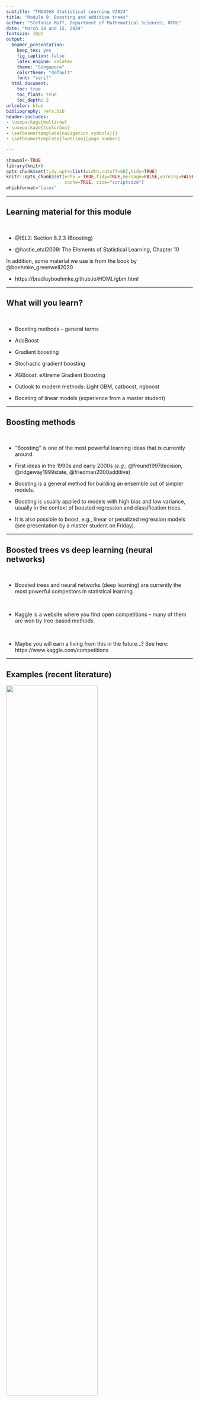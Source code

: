 ```yaml
---
subtitle: "TMA4268 Statistical Learning V2024"
title: "Module 9: Boosting and additive trees"
author: "Stefanie Muff, Department of Mathematical Sciences, NTNU"
date: "March 14 and 15, 2024"
fontsize: 10pt
output:
  beamer_presentation:
    keep_tex: yes
    fig_caption: false
    latex_engine: xelatex
    theme: "Singapore"
    colortheme: "default"
    font: "serif"
  html_document:
    toc: true
    toc_float: true
    toc_depth: 2
urlcolor: blue
bibliography: refs.bib
header-includes: 
- \usepackage{multirow}
- \usepackage{tcolorbox}
- \setbeamertemplate{navigation symbols}{}
- \setbeamertemplate{footline}[page number]

---
```


```r
showsol<-TRUE
library(knitr)
opts_chunk$set(tidy.opts=list(width.cutoff=68),tidy=TRUE)
knitr::opts_chunk$set(echo = TRUE,tidy=TRUE,message=FALSE,warning=FALSE,strip.white=TRUE,prompt=FALSE,
                      cache=TRUE, size="scriptsize")
whichformat="latex"
```


---

## Learning material for this module

$~$

* @ISL2: Section 8.2.3 (Boosting)

\vspace{2mm}

* @hastie_etal2009: The Elements of Statistical Learning, Chapter 10

\vspace{8mm}

<!-- Check out:  -->

<!-- * https://arogozhnikov.github.io/2016/04/28/demonstrations-for-ml-courses.html -->

In addition, some material we use is from the book by @boehmke_greenwell2020

\vspace{2mm}

* https://bradleyboehmke.github.io/HOML/gbm.html
 
 

<!-- https://arogozhnikov.github.io/2016/06/24/gradient_boosting_explained.html  -->

 
---

## What will you learn?

$~$

* Boosting methods -- general terms



\vspace{2mm}

* AdaBoost

\vspace{2mm}

* Gradient boosting

\vspace{2mm}

* Stochastic gradient boosting

\vspace{2mm}

* XGBoost: eXtreme Gradient Boosting

\vspace{2mm}

* Outlook to modern methods: Light GBM, catboost, ngboost

\vspace{2mm}

* Boosting of linear models (experience from a master student)

---

## Boosting methods

$~$

* "Boosting" is one of the most powerful learning ideas that is currently around.

\vspace{2mm}

* First ideas in the 1990s and early 2000s (_e.g._, @freund1997decision, @ridgeway1999state, @friedman2000additive)

\vspace{2mm}

* Boosting is a general method for building an ensemble out of simpler models.

\vspace{2mm}

* Boosting is usually applied to models with high bias and low variance, usually in the context of boosted regression and classification trees.

\vspace{2mm}

* It is also possible to boost, e.g., linear or penalized regression models (see presentation by a master student on Friday).


---


## Boosted trees vs deep learning (neural networks) 

$~$

* Boosted trees and neural networks (deep learning) are currently the most powerful competitors in statistical learning.

$~$

* Kaggle is a website where you find open competitions -- many of them are won by tree-based methods. 

$~$

* Maybe you will earn a living from this in the future...? See here:  
https://www.kaggle.com/competitions


---

## Examples (recent literature)

\centering

![](graphics/trees_vs_nns.png){width=70%}

$~$

\flushleft

From the abstract:

![](graphics/outperform.png){width=80%}

---


![](graphics/why_outperform.png)

See here to access the paper:

https://hal.science/hal-03723551v2


---
 
## Recap: Trees and random forests
 
$~$

* See Module 8: Regression and classification trees.

\vspace{2mm}

* Trees are simple, but not very good in predicting.

\vspace{2mm}

* Improvements via bagging and random forests. 

\vspace{2mm}

* Bagging: Build trees on bagged datasets and average over predictions.

\vspace{2mm}

* Random forests: Same as bagging, but only use a subset of all variables for each new split. Regression: $p/3$, classification $\sqrt{p}$ of all variables. 

\vspace{2mm}


* Loss of interpretability is compensated by variable importance measures. 


---

## Motivation for Boosting in the context of trees

$~$


* Question: Could we address the shortcomings of single decision trees models in some other way than by using random forests?

$~$

* For example, rather than performing variance reduction on complex trees, can we decrease the bias by only using simple trees?

$~$

* A solution to this problem, making a good model from simple trees, is another class of ensemble methods called _boosting_.

$~$

_\textcolor{red}{Boosting}_ is the process of iteratively adding basis functions in a greedy fashion so that each additional basis function further reduces the selected loss function.

---

## Simple example 1: Boosting for a classification problem: AdaBoost
\tiny 
Chapter 10.1 in @hastie_etal2009, including Fig 10.1 and Algorithm 10.1

\normalsize

$~$

* Assume we have a binary classification problem for $Y\in \{-1,1\}$, a vector of predictor variables $X$, and a classifier $G(X)$. 

\vspace{2mm}

* The error rate for a given training sample is then 
$$\text{err} =\frac{1}{N} \sum_{i=1}^N I(y_i \neq G(x_i)) \ .$$

\vspace{2mm}

* Here, $G(X)$ is assumed to be a _\textcolor{red}{weak classifier}_, that is, its error rate is only _slightly_ better than a random guess.

\vspace{2mm}


* $G(X)$ can for example be a tree which is only a "stump". But it can also be any other classifier.

---



\vspace{2mm}

* How would such a weak classifier ever give good predictions?

\vspace{2mm}

* Idea: 
    * Sequentially apply the weak classifier on _modified versions_ of the data, producing a _sequence_ $G_m(x)$ of weak classifiers for $m=1,2,\ldots,M$. 
    * At the end, use a weighted sum $G(x)=\text{sign}\left( \sum_{m=1}^M \alpha_m G_m(x)\right)$ to make the final prediction.

\vspace{2mm}

* How do we then find the sequence $G_m(x)$ and the corresponding weights $\alpha_m$?

---



\centering
![](fig10_1_elements.png){width=80%}

\small
(Taken from @hastie_etal2009 )

---

**Algorithm 10.1 (@hastie_etal2009): AdaBosot.M1**

$~$

1. Initialize the observation weights $w_i= 1/N$, $i=1,2,\ldots, N$.

\vspace{2mm}

2. For $m=1,2,...,M$:  
    a) Fit a classifier $G_m(x)$ to the training data using weights $w_i$.
    b) Compute
    $$\text{err}_m = \frac{\sum_{i=1}^N w_i I(y_i\neq G_m(x_i))}{\sum_{i=1}^N w_i} \ .$$
    c) Compute $\alpha_m = \log((1-\text{err}_m)/\text{err}_m)$.
    d) Set $w_i \leftarrow w_i \cdot \exp(\alpha_m \cdot I(y_i\neq G_m(x_i)),$ $i=1,2,\ldots, N$.

\vspace{2mm}

3. Output $G(x) = \text{sign}\left[\sum_{m=1}^M \alpha_m G_m(x)\right]$.  


---

Explanations:  

$~$
 
 * Weights $\alpha_m$: assigns larger overall weight to good classifiers\footnote{Note: When $\text{err}_m<0.5$, then $\alpha_m>0$. Otherwise, the classifier needs to be inverted and $\alpha_m<0$ makes sense.}.
 
 * Weights $w_i$ modify the original data. This ensures that observations $i$ with wrong classification in $G_{m-1}(x)$ obtain larger weights, namely 
 \begin{align*} 
 w_i &\leftarrow w_i \cdot \exp(\alpha_m) \ , &\text{ if } y_i \neq G(x_i) \ , \\
 w_i &\leftarrow w_i \ , &\text{ if } y_i = G(x_i) \ .
 \end{align*}
 
 * The sum $\sum_{m=1}^M \alpha_m G_m(x)$ is a continuous number, so we take its sign to get a classification into -1 or 1. 
 
---

## Example

$~$

Inspired by (10.2) in the Elements book:

\vspace{2mm}

* Generate features $X_1, \ldots, X_{10}$ multivariate Gaussian.
* Classify $y=1$ if $\sum_{j=1}^{10}X_j^2 > 9.34$, $y=-1$ otherwise.
* 1000 training and 4000 test observations.

$~$

Yields roughly half/half of each category:

$~$

\scriptsize
\centering
```r
library(mvtnorm)
set.seed(123)
X <- rmvnorm(5000,rep(0,10))
y <- ifelse(rowSums(X^2)>9.34,1,-1)
hist(y,title="")
```

---

Fit AdaBoost on the training data using the function `ada()` from the `ada` R package. The function uses classification trees as weak learners. We use default choice for tree depth (tree depth is decided on a case-by-case basis):

\vspace{2mm}

\scriptsize
\centering

```r
library(ada)
dd <- data.frame(X,y)
dd.train <- dd[1:1000,]
dd.test <- dd[1001:5000,]

set.seed(4268)
r.ada <- ada(y~.,dd.train,iter=400,type="discrete", loss="ada", control=rpart.control())
plot(r.ada)
```

 


---

### Error rates: AdaBoost vs random forest

$~$

AdaBoost test error: 

\vspace{2mm}

\scriptsize
```r
ada.pred <- predict(r.ada,dd.test)
sum(dd.test$y!=ada.pred)/4000
```

$~$

$~$

\normalsize
Random forest test error:

\vspace{2mm}

\scriptsize
```r
library(randomForest)
set.seed(123)
rf.boston=randomForest(as.factor(y)~.,dd.train,mtry=3,
                       ntree=1000)
rf.pred <- predict(rf.boston,newdata=dd.test)
sum(dd.test$y!=rf.pred)/4000
```

---

# Simple example 2: Boosting regression trees 

<!-- _Boosting_ is an alternative approach for improving the predictions resulting from a decision tree.  -->
<!-- We will only consider the description of boosting regression trees (and not classification trees) in this course. -->

$~$

In tree boosting, trees are grown _sequentially_ so that each tree is grown using information from the previous tree. 

\vspace{2mm}

1. Build a decision tree with $d$ splits (and $d+1$ terminal notes).
2. Improve the model in areas where the model didn't perform well. This is done by fitting a decision tree to the _residuals of the model_. This procedure is called _learning slowly_. 
3. The first decision tree is then updated based on the residual tree, but with a weight. 

The procedure is repeated until some stopping criterion is reached. Each of the trees can be very small, with just a few terminal nodes (or just one split).

---

**Algorithm 8.2: Boosting for regression trees**

\vspace{2mm}


1. Set $\hat{f}(x) = 0$ and $r_i = y_i$ for all $i$ in the training set.
2. For $b=1,2,...,B$, repeat:  
    a) Fit a tree $\hat{f}^b$ with $d$ splits ($d+1$ terminal nodes) to the training data.  
    b) Update $\hat{f}$ by adding in a shrunken version of the new tree: $$\hat{f}(x) \leftarrow \hat{f}(x)+\nu \hat{f}^b(x).$$  
    c) Update the residuals, $$r_i \leftarrow r_i - \nu \hat{f}^b(x_i).$$  
3. The boosted model is $\hat{f}(x) = \sum_{b=1}^B \nu \hat{f}^b(x).$

\vspace{4mm}

Boosting has three tuning parameters which need to be set ($B$, $\nu$, $d$), and can be found using cross-validation.

---

**Tuning parameters**

\vspace{2mm}

* **Number of trees $B$**. Could be chosen using cross-validation. A too small value of $B$ would imply that much information is unused (remember that boosting is a slow learner), whereas a too large value of $B$ may lead to overfitting. 

\vspace{1mm}

* **Shrinkage parameter $\nu$**. Controls the rate at which boosting learns. $\nu$ scales the new information from the $b$-th tree, when added to the existing tree $\hat{f}$. A small value for $\nu$ ensures that the algorithm learns slowly, but will require a larger $B$. Typical values of $\nu$ is 0.1 or 0.01.

\vspace{1mm}

* **Interaction depth $d$**: The number of splits in each tree. This parameter controls the complexity of the boosted tree ensemble (level of interaction between variables). By choosing $d=1$ a tree stump will be fitted at each step and this gives an additive model.


---

A very simple illustration of this idea can be found here:

https://arogozhnikov.github.io/2016/06/24/gradient_boosting_explained.html 


---

## Revisit the Boston data from module 8

$~$

We are now finally boosting the Boston trees! We use the `gbm()` function from the respective R package. We boost with 5000 trees and allow the interaction depth (number of splits per tree) to be of degree 4:

\vspace{2mm}

\scriptsize

```r
library(MASS)
set.seed(1)
train = sample(1:nrow(Boston), nrow(Boston)/2)
boston.test=Boston[-train,"medv"]
```

```r
library(gbm)
set.seed(1)
boost.boston=gbm(medv~.,data=Boston[train,],
                 distribution="gaussian",
                 n.trees=5000,interaction.depth=4)
summary(boost.boston,plotit=FALSE)
```

---
 
**Prediction on the test set**

* Calculate the MSE on the test set, first for the model with $\nu=0.001$ (default), then with $\nu=0.2$.

* Ideally, we should do a cross-validation to find the best $\nu$ over a grid (comes later), but here it seems not to make a big difference.

$~$

\scriptsize

```r
yhat.boost=predict(boost.boston,newdata=Boston[-train,],n.trees=5000)
mean((yhat.boost-boston.test)^2)
```

\vspace{2mm}

```r
boost.boston=gbm(medv~.,data=Boston[train,],distribution="gaussian",
                 n.trees=5000,interaction.depth=4,shrinkage=0.2,verbose=F)
yhat.boost=predict(boost.boston,newdata=Boston[-train,],n.trees=5000)
mean((yhat.boost-boston.test)^2)
```



<!-- --- -->

<!-- \scriptsize -->

<!-- ```{r boston8, echo=TRUE, fig.width=5, fig.height=4,fig.align = "center",out.width='60%'} -->
<!-- plot(yhat.boost,boston.test,pch=20) -->
<!-- abline(0,1) -->
<!-- ``` -->



---

# Boosting more generally


$~$

* AdaBoost.M1 and the above regression tree example are both relatively simple special cases of (tree) boosting. 

\vspace{2mm}

* We therefore step a bit back and look at boosting methods in more generality.

\vspace{2mm}

* In general terms, we are looking for expansions that take the form
$$f(x) = \sum_{m=1}^M \beta_m b(x;\gamma) \ , $$
where $b(x;\gamma)$ are (simple) _basis functions_ in $x$ characterized by a set of parameters $\gamma$, and $\beta_m$ are the corresponding expansion coefficients. 

\vspace{2mm}

* In the following, we focus on the case where the $b(x;\gamma)$ correspond to trees.


---

## Boosting trees -- what do we want to minimize?

$~$ 

Start by looking again at _a single tree_. We need to find regions $R_j$ and values $f(x)=\gamma_j$ if $x\in R_j$, for $j=1,2,\ldots,J$. The tree can then be expressed as 

\begin{equation*} 
T(x;\Theta) = \sum_{j=1}^J \gamma_j I(x\in R_j) \ .
\end{equation*}


For a given division into regions, we want to minimize

\begin{equation}\label{eq:treeopt}
\hat\Theta = \arg \min_\Theta \sum_{j=1}^J \sum_{x_i \in R_j} L(y_i,\gamma_i) \ , 
%\hat\Theta = \arg \min_\Theta \sum_{i=1}^N L(y_i,T(x_i;\Theta) ) \ , 
\end{equation}
for a set of observations $(x_i,y_i)$ $(i=1,\ldots,N)$ and for loss function $L()$, for example squared-error, Gini, deviance loss etc. 

---

\label{sl:regions}

The optimization problem can thus be split into two parts:

$~$

1) **Find $\gamma_j$ given $R_j$**: Given $R_j$, estimating $\gamma_j$ is easy. Often it is $\gamma_j=\overline{y_j}$ or a majority vote for classification.

\vspace{2mm}

2) **Finding the regions $R_j$**: This is the hard part. Usually approximative via a greedy algorithm. Often, use smoother approximations of the optimization criterion 
\begin{equation}\label{eq:approx}
\tilde\Theta = \arg \min_\Theta \sum_{j=1}^J \sum_{x_i \in R_j} \tilde{L}(y_i,T(x_i,\Theta)) \ , 
\end{equation}
and then use $\hat{R}_j=\tilde{R}_j$ to find $\gamma_j$ using criterion \eqref{eq:treeopt}.

<!-- \begin{equation*}  -->
<!-- \hat\Theta = \arg \min_\Theta \sum_{j=1}^J \sum_{x_i \in R_j} L(y_i,\gamma_i) \ . -->
<!-- \end{equation*} -->


---

## From single trees to boosting

\label{sl:toBoosting}

$~$

* Previous slide summarizes how to find _one tree_.

\vspace{2mm}

* The result of boosting is a _sum of $M$ trees_
$$f_M(x) = \sum_{m=1}^M T(x;\Theta_m) \ .$$
\vspace{2mm}

* Tree boosting is about _how to find each tree_. 

\vspace{2mm}

* At each step, one must solve 
\begin{equation}\label{eq:boosted}
\hat\Theta_m = \arg \min_{\Theta_m} \sum_{i=1}^N L\left(y_i, f_{m-1}(x_i) + T(x_i;\Theta_m)\right) 
\end{equation} 
to find the next set $\Theta_m$, given $f_{m-1}(x)$.

---

$~$

* For a _\textcolor{red}{regression tree}_ with **squared-error loss**, solving \eqref{eq:boosted} is the same as for a single tree. Just sequentially fit regression trees to the residuals $r_i = y_i - f(x_i)$ from the previous tree. 

$~$

* For _\textcolor{red}{binary classification}_ with $Y\in \{-1,1\}$ and **exponential loss** 
$$L(y,f(x))=\exp(-yf(x)) \ ,$$ 
we get AdaBoost (Algorithm 10.1)\footnote{The equivalence of AdaBoost to forward stagewise additive modeling using exponential loss was only discovered five years after its invention!}.

$~$

---

$~$

* Both strategies on the previous slide are straightforward, but _not very robust_. 

\vspace{2mm}

* We therefore look for general algorithms that can use any loss function $L(f)$ when $f$ is **contrained to be a sum of trees**. 

\vspace{2mm}

* It is then sometimes better to approximate the loss function as $\tilde{L}(f)$ in the tree-building step (step \eqref{eq:approx} on slide \ref{sl:regions}) and use $L(f)$ only to determine the $\gamma_{jm}$ values in each tree $m$. 

$~$

**Main idea:** Iteratively build trees for the _gradient_ of the previous tree. Motivated by steepest descent.



---

## Steepest descent -- a numerical optimization technique

$~$

_The following considerations are not restricted to trees!_

$~$

* _\textcolor{red}{Steepest descent}_ is a _general_ numerical optimization technique.

\vspace{2mm}

* When trying to find the best function $f(x)$ that minimizes a loss function 
$$L(f) = \sum_{i=1}^N L(y_i,f(x_i)) \ ,$$
the direction of steepest ascent is given by an $N$-dimensional _\textcolor{red}{gradient vector}_ $\mathbf{g}^\top = (g_{1},g_{2},\ldots, g_{N})$ with entries
$$g_{i} = \left[ \frac{\partial L(y_i,f(x_i))}{\partial f(x_i)} \right] \ .$$

\vspace{2mm}

* The direction of _steepest descent_ is thus given by $-\mathbf{g}$.


---

* If we repeat this iteratively, we can denote the gradient at step $m$ as $\mathbf{g}_m^\top = (g_{1m},g_{2m},\ldots, g_{Nm})$.

\vspace{2mm}

* To update from $\mathbf{f}_{m-1}$ to $\mathbf{f}_m$\footnote{$\mathbf{f}_m = (f_m(x_1),f_m(x_2),\ldots, f_m(x_N))^\top$ }, we search for the largest decrease in the loss function as

$$\rho_m = \arg \min_\rho L(\mathbf{f}_{m-1} - \rho \mathbf{g}_m) \ , $$

$~$

* Then update $\mathbf{f}_m = \mathbf{f}_{m-1} - \rho_m \mathbf{g}_m$. 

$~$

 


---

## Gradient Boosting: Steepest descent for trees

$~$

Recall that we want to fit trees $$f_m(x)=T(x;\Theta_m)=\sum_{j=1}^J \gamma_j I(x\in R_j) \ , $$ not aribtrary predictor functions $\mathbf{f}_m$. 


$~$

\begin{tcolorbox}
\textbf{The central idea}: find a tree $T(x;\Theta_m)$ that is as close as possible to the negative gradient 

\begin{equation}
\tilde{\Theta}_m= \arg \min_\Theta \sum_{i=1}^N (-g_{im} -T(x_i;\Theta))^2 \ .
\end{equation}
\end{tcolorbox}

\vspace{8mm}
 

That is: Fit a tree $T$ to the negative gradient using least squares!

---

\vspace{2mm}

* This leads to regions $\tilde{R}_{jm}$ that are close (enough) to the optimal regions $R_{jm}$ from equation \eqref{eq:boosted} on slide \eqref{sl:toBoosting}.  
\vspace{2mm}
$\rightarrow$ This corresponds to the step to find the regions $\hat{R}_{jm}=\tilde{R}_{jm}$ (step 2 on slide \ref{sl:regions}).


$~$


* Finally, find $\gamma_{jm}$ given the regions $\hat{R}_{jm}$.  
\vspace{2mm}
$\rightarrow$ This is the "easy" step 1 on slide \ref{sl:regions} and is done by
\begin{equation*}
\hat\gamma_{jm} = \arg \min_{\gamma} \sum_{x_i \in \hat{R}_{jm}} L(y_i, f_{m-1}(x_i) + \gamma) \ .
\end{equation*}

---


 
## Gradient tree boosting algorithm

$~$


**Algorithm 10.3** in @hastie_etal2009:

$~$

1. Initialize $f_0(x) = \arg \min_\gamma \sum_{i=1}^N L(y_i,\gamma)$.

 \vspace{1mm}

2. For $m=1$ to $M$:
  
    (a) For $i=1,2,\ldots, N$ compute
  $$r_{im} = - \left[ \frac{\partial L(y_i,f(x_i))}{\partial f(x_i)} \right] \ .$$
   (b) Fit a regression tree to the targets $r_{im}$, giving terminal regions $R_{jm}, j=1,2,\ldots , J_m$. 
   
   \vspace{1mm}
   
   (c) For $j=1,2,\ldots, J_m$ compute
    $$\gamma_{jm} = \arg \min_\gamma \sum_{x_i \in R_{jm}} L(y_i, f_{m-1}(x_i) + \gamma) \ .$$
     \vspace{1mm}
    
    (d) Update $f_m(x)=f_{m-1}(x) + \sum_{j=1}^{J_m} \gamma_{jm}I(x\in R_{jm})$.
  
 \vspace{1mm}
    
3. Output $\hat{f}(x)=f_M(x)$.
 
---

## Gradient tree boosting for regression 

$~$

$r_{im} = - \left[ \frac{\partial L(y_i,f(x_i))}{\partial f(x_i)} \right]$ are the components of the negative gradient. We call them _\textcolor{red}{generalized}_ or _\textcolor{red}{pseudo-residuals}_. Why?

\vspace{8mm}

* Look at the (scaled) **quadratic loss function** $$L(y_i,f(x_i)) = \frac{1}{2} (y_i-f(x_i))^2.$$

\vspace{2mm}

* Then 
$$-\partial L(y_i,f(x_i))/\partial f(x_i) = y_i - f(x_i) \ , $$ 
which is the residual.

\vspace{2mm}

* Gradient boosting is thus equivalent to reducing the quadratic loss function as fast as possible ("steepest descent"). 

\vspace{2mm}

* However: Gradient boosting works for _any loss function_. 

---

## Gradient tree boosting for regression -- loss functions

$~$

* **Quadratic loss**: Previous slide. Not very robust -- a lot of weight on extreme observations.

\vspace{8mm}

Popular alternatives:

\vspace{2mm}

* **Absolute loss**: 
$$L(y,f(x)) = |y-f(x)| $$

\vspace{2mm}

* **Huber loss**: 
 $$L(y,f(x)) = \begin{cases}
   (y-f(x))^2 &  \text{ for }  |y-f(x)|\leq \delta \ ,\\
  2\delta |y-f(x)| -\delta^2 &  \text{ otherwise.} 
\end{cases}
$$

---

![](graphics/robust_loss.png)

---

## Gradient tree boosting for binary classification 

$~$

Replace the squared error loss by the _binomial deviance_ (now with $y\in \{0,1\}$)\footnote{Note that the deviance is $-2\log(\mathcal{L}(y;x,\Theta))$, but we ignore the factor 2.}:

$$L(y,f(x)) = -I(y=1) \log(p(x)) - I(y=0) \log(1-p(x)) \ , $$
with $$p(x) = \frac{e^{f(x)}}{1+e^{f(x)}} \ .$$

$~$

Here, $f(x)$ is the (linear) predictor function encoding the tree ensemble, similar to logistic regression.

$~$



---

## Gradient tree boosting for classification into $K$ classes

$~$

For $K>2$ classes, use as loss function the _\textcolor{red}{K-class multinomial deviance}_

\begin{align}
L(y,f(x)) &= -\sum_{k=1}^K I(y = k) \log (p_k(x)) \\ 
 & = -\sum_{k=1}^K I(y = k) f_k(x) + \log(\sum_{l=1}^K e^{f_l(x)}) \ ,
 \end{align}

with class probabilities 
$$p_k(x) = \frac{e^{f_k(x)}}{\sum_{l=1}^K e^{f_l(x)}} \ , $$ 
and corresponding functions $f(x)$. 

---

$~$

* Plugging $p_k(x)$ into the multinomial deviance, we see that  
$$-g_{ikm} = \left[ \frac{\partial L(y_i, f_1(x_i),\ldots, f_K(x_i))}{\partial f_k(x_i)} \right]_{f_{m-1}(x_i)} = I(y_i =k) - p_k(x_i) \ .$$
$~$

* For $K$ classes, we must build $K$ trees in each iteration of step 2. in the boosting procedure!

\vspace{2mm}

* Each tree $T_{km}$ is fit to the gradient $\mathbf{g}_{km}$.

\vspace{2mm}

* In step 3., we aggregate the class probabilities for each class $k$.






---

# Practical considerations

The three main ingredients of gradient boosting, which we need to determine in practice:

\vspace{2mm}


* _\textcolor{red}{Weak Learner}_: A weak learner is one that classifies our data but does poorly, perhaps no better than random guessing. In other words, it has a high error rate. These are typically decision trees (also called decision stumps, because they are less complicated than typical decision trees).

* _\textcolor{red}{Loss Function}_: The function we want to minimize. Its role is to estimate how good the model is at making predictions with the given data.  

* _\textcolor{red}{Additive Model}_: This is the iterative and sequential approach of adding the trees (weak learners) one step at a time. After each iteration, we need to be closer to our final model, since each iteration should reduce the value of our loss function.



---

# Parameter tuning

$~$

Given a loss function, we can tune the following parameters:

$~$

**Tree hyperparameters (weak learner):**

a) Tree size (depth) in each iteration

b) Minimum observations in terminal nodes 

$~$

**Boosting hyperparameters (additive model):**


c) Number of trees $M$, that is, the number of boosting iterations

d) The learning rate $\nu$



---

## a) Finding the right tree depth in boosting
(10.11 in the Elements book)

$~$

* Historically, large trees were grown, followed by pruning, in each iteration of the boosting process.

\vspace{2mm}

* However, this assumes that each tree is the last one in the algorithm (why?).

\vspace{2mm}

* Better strategy: All trees are the same size.

\pause

\vspace{6mm}

Given that $J$ is the number of leaves ($J-$terminal node tree): 

\vspace{2mm}  
  
* **which size should we then choose?**
* **Why?**   

\vspace{2mm} 

Discuss!

<!-- Note that the tree depth reflects the depth of interactions between covariates. J=2 means the tree has two terminal nodes, for example, thus contains only one split.  -->

<!-- $J=3$, for examples, means that we allow for two-way interactions. It will rarely be reasonable to use $J>6$. In the Elements book, they say that in their experience, $4\leq J \leq 8$  --> 

---

Some considerations / drawings:

\vspace{60mm}

$~$

In the end, $J$ is a tuning parameters, but does usually not give much better results than when using $J\approx 4 \text{ to } 6$.

\vspace{50mm}

<!-- Draw some trees with different $J$ and explain how $J=2$ is different in terms of intractions from $J=3$, for example. -->

---

## b) Minimum number of observations in terminal nodes

$~$

* This hyper-parameter is less relevant for large data sets.

\vspace{2mm}

* Moreover, by giving tree depth and tuning the number of trees, we can hope to get this parameter "for free".

\vspace{2mm}

* A reason to care anyway is that larger number of observations per leaf are needed to get a good mean estimates.

$~$

$~$

---

## c) The number of trees (regularization strategy 1)

$~$

* When the number of trees $M$ is growing, the training error is reduced. 

\vspace{2mm}

* For too large $M$, we will overfit the training data.

\vspace{2mm}

* Therefore, need to monitor prediction error on a validation sample and do "early stopping".

\vspace{2mm}

* Alternative: Cross-validation


\vspace{6mm}

$\rightarrow$ $M$ is a tuning parameter and there is an optimal $M$.


---

## d) The learning rate (regularization strategy 2)

$~$

* The contribution of each tree is scaled with a learning rate $\nu$: 

$$f_m(x) = f_{m-1}(x) + \nu \sum_{j=1}^J \gamma_{jm}I(x\in R_{jm}) \ .$$

\vspace{2mm}

* $\nu$ and $M$ are connected: Smaller $\nu$ requires larger $M$, and vice versa. 

\vspace{2mm}

* Empirically, it was found that small $\nu$ (i.e., $\nu<0.1$) is more robust. 

\vspace{2mm}

* Possible strategy: Fix $\nu$ and then choose $M$ by early stopping. 

---

## Application: Ames housing data
\scriptsize
Inspired by @boehmke_greenwell2020

\normalsize 

$~$

* The Ames housing data is a data set available from the `AmesHousing` R package\footnote{https://cran.r-project.org/web/packages/AmesHousing/index.html}.

\vspace{2mm}

* Response: House prices, with 80 predictor variables (age, style, condition, area,..). 

\vspace{2mm}

* 2930 observations

\vspace{2mm}

* The dataset is one for a continuously running competition on Kaggle (for newcomers): https://www.kaggle.com/c/house-prices-advanced-regression-techniques/data


---

\scriptsize
```r
library(AmesHousing) # contains the data
library(gbm) # for original implementation of regular and stochastic GBMs
library(rsample) # to subsample training and test sets

# Data preparation
ames <- AmesHousing::make_ames()

# Stratified sampling with the rsample package
set.seed(123)
split <- initial_split(ames, prop = 0.7, 
                       strata = "Sale_Price")
# Training and testing data:
ames_train  <- training(split)
ames_test   <- testing(split)

response <- "Sale_Price"
predictors <- setdiff(colnames(ames_train), response)
```

---

\scriptsize
```r
# run a basic GBM model
set.seed(123)  # for reproducibility
ames_gbm1 <- gbm(
  formula = Sale_Price ~ .,
  data = ames_train,
  distribution = "gaussian",  # SSE loss function
  n.trees = 3000,
  shrinkage = 0.1, # learning rate
  interaction.depth = 3,
  n.minobsinnode = 10, # minimual number of observations in terminal nodes
  cv.folds = 10,
  bag.fraction =1 # The default is 0.5, but here we want to have all data in each iteration
)
```


\normalsize
Find index for number trees with minimum CV error and then calculate RMSE for it:

\vspace{2mm}

\scriptsize

```r
(best <- which.min(ames_gbm1$cv.error))
sqrt(ames_gbm1$cv.error[best])
```

---

Plot error curve with training black and cross-validated MSE (green):

\vspace{2mm}

\scriptsize
```r
gbm.perf(ames_gbm1, method = "cv")
```

---

## Stochastic GBMs (regularization strategy 3)
\scriptsize
See @boehmke_greenwell2020 

$~$
\normalsize

* Stochastic gradient boosting: chose a random subsample of the training data for building each tree [@friedman2002].

\vspace{2mm}

* Typical value for the proportion $\eta$ is $N/2$, but can be much smaller when $N$ is large.

\vspace{2mm}

* Again, the idea is to _reduce variance_. 

\vspace{2mm}

* In addition: Reduction of computation time!

$~$

$~$

$\rightarrow$ The proportion $\eta$ is _another hyper-parameter_ that can be tuned...


---
 
## Variants of stochastic GBMs

$~$

There are a few variants of stochastic gradient boosting that can be used, all of which have additional hyperparameters:

\vspace{2mm}

  *   Subsample rows before creating each tree  
  
  \vspace{2mm}
  
  *   Subsample columns before creating each tree  
  
  \vspace{2mm}
  
  *   Subsample columns before considering each split in each tree  

$~$

$~$

Here we only look at the case where we subsample rows (i.e., entire data samples), which is available in the `gbm()` package.


---

We use `bag.fraction=0.5` to subsample 50\% of the rows each time we build a tree:
\vspace{2mm}

\scriptsize
```r
set.seed(123)  # for reproducibility
ames_gbm2 <- gbm(
  formula = Sale_Price ~ .,
  data = ames_train,
  distribution = "gaussian",  # SSE loss function
  n.trees = 3000,
  shrinkage = 0.1, # learning rate
  interaction.depth = 3,
  n.minobsinnode = 10, # minimual number of observations in terminal nodes
  cv.folds = 10,
  bag.fraction=0.5
)
```



\normalsize
Same as before: 

\vspace{2mm}

\scriptsize

```r
(best2 <- which.min(ames_gbm2$cv.error))
sqrt(ames_gbm2$cv.error[best2])
```

---

# XGBoost: Extreme Gradient Boosting
Suggested by @chen2016xgboost and implemented in the R package `xgboost`. 

$~$

* XGBoost is the state-of-the-art for tree boosting and the basis for many competition-wining approaches, see for example Kaggle competitions (`https://www.kaggle.com/`).

\vspace{2mm}


* It combines many tricks into a very efficient toolbox: Parallelization, smart approximations, shrinkage, sub-sampling, etc.
 

---


Core ideas of XGBoost:

* _\textcolor{red}{Second-order gradients}_: Replace pure first order gradient boosting by a second-order (Taylor series) expansion. 

* _\textcolor{red}{Parallelization}_: The model is implemented to train with multiple CPU cores. Finding new branches is the part that is parallelized. Different cores search in different areas of the data.

* _\textcolor{red}{Approximation}_ of the greedy algorithm for each tree by not checking each possible split.

* _\textcolor{red}{Regularization}_: XGBoost includes different regularization penalties to avoid overfitting. Each new tree is regularized with two terms: The number of leafs (pruning) and the weights on the leafs. The total penalizing term is typically given by
$$\Omega(f) = \gamma |T| + \frac{1}{2}\lambda||w||^2  \text{ (L2 regularization)} $$ 
or 
 $$\Omega(f) = \gamma |T| +  \alpha ||w|| \text{ (L1 regularization)}  \ .  $$    

 
---

## Some words on regularization in XGBoost 

$~$

Previous slide:

\vspace{2mm}

* Pruning parameter $\gamma$: the new tree is grown to the specified depth, and then pruned to find and remove splits according to the contraint imposed by $\gamma$.

\vspace{2mm}

* $\lambda$ and $\alpha$: Constrain model complexity in the same way as ridge or Lasso (L2 and L1).

\vspace{4mm}

Additional regularization: 

\vspace{2mm}

* The learning rate $\nu$. 

\vspace{3mm}



* _Dropout_: Randomly drop trees to avoid that the first trees dominate the result.

\vspace{3mm}

All these lead to additional hyperparameters. 

---

## Ames house pricing example continued

\vspace{2mm}

We apply XGBoost via the `xgboost` library on the same dataset as before. Start by some data preparation:

$~$

\scriptsize

```r
library(xgboost)
library(recipes)
 
# Training data and response
xgb_prep <- recipe(Sale_Price ~ ., data = ames_train) %>%
  step_integer(all_nominal()) %>%
  prep(training = ames_train, retain = TRUE) %>%
  juice()

X <- as.matrix(xgb_prep[setdiff(names(xgb_prep), "Sale_Price")])
Y <- xgb_prep$Sale_Price

# Test data and test response
xgb_prep_test <- recipe(Sale_Price ~ ., data = ames_test) %>%
  step_integer(all_nominal()) %>%
  prep(training = ames_test, retain = TRUE) %>%
  juice()
X_test <- as.matrix(xgb_prep_test[setdiff(names(xgb_prep_test), "Sale_Price")])
Y_test <- xgb_prep_test$Sale_Price
```


---


Run on training data with a set of hyperparameters that were pre-optimized\footnote{Adapted from https://bradleyboehmke.github.io/HOML/gbm.html}

$~$

\scriptsize

```r
set.seed(123)
ames_xgb <- xgboost(
  data = X,
  label = Y,
  nrounds = 6000,
  objective = "reg:squarederror",
  early_stopping_rounds = 50,   
  
  params = list( 
    eta = 0.1, # learning rate (nu)
    lambda=0.01, # L2 regularization term
    max_depth = 3,
    min_child_weight = 3,
    subsample = 0.8, # Proportion of datapoints used for each tree
    colsample_bytree = 0.5, # subsample ratio of columns when constructing each tree
    nthread=12),
  verbose = 0
)  
```

```r
X.pred.test <- predict(ames_xgb,newdata = X_test)
sqrt(sum((X.pred.test - Y_test)^2)/nrow(X_test))

```


---

## Hyperparameter tuning

$~$

* Hyperparameters in many dimensions.

\vspace{2mm}

* Tuning the models becomes very slow! We refer to @boehmke_greenwell2020 for parameter tuning runs:   
https://bradleyboehmke.github.io/HOML/gbm.html

\vspace{2mm}

* See exercise session.

---

# Most recent advances: LightBGM, CatBoost

\vspace{2mm}

From https://bradleyboehmke.github.io/HOML/gbm.html: 

* LightGBM (Ke et al. 2017) is a gradient boosting framework that focuses on leaf-wise tree growth and smart ways to subsample the data (keep only instances with large gradients). Speeds up conventional gradient boosting by up to a factor of 20.

* CatBoost (Dorogush, Ershov, and Gulin 2018) is another gradient boosting framework that focuses on using efficient methods for encoding categorical features during the gradient boosting process. 

\vspace{2mm}

Both frameworks are available in R (packages `lightgbm` and `catboost`).


---

# Interpretation of tree ensembles

$~$

* Single trees are easy to interpret.

\vspace{2mm}

* Tree ensembles or linear combinations of trees (like in boosting) sacrifice interpretability.

\vspace{2mm}

* In Module 8 we have heard about _relative importance of predictor variables_.

\vspace{2mm}

* Another way to gain interpretability back is via _\textcolor{red}{partial dependence plots}_. They show the effect of individual predictors, where the effect of the other predictor variables is integrated out (see @hastie_etal2009, Section 10.13.2).

---

## Partial dependence plots

\scriptsize
(Section 10.13.2 in the Elements book @hastie_etal2009)

\normalsize
$~$

* Motivation: We would like to have a _qualitative description_ of how a single variable affects the response. 

\vspace{3mm}

* Partial dependence plots provide such a description. They can be used to interpret results from any "black box" method. 

\vspace{3mm}

* For input variable $X_j$, the _partial dependence_ of $f(X)$ on $X_j$ is given as
$$\text{E}_{X_j} f(X_j, X_{-j}) \ , $$
where $X_{-j}$ denotes the set of all variables _except_ $X_j$. 

 



---



\vspace{2mm}

* For boosted trees, we estimate the partial dependence by taking the average over all observations
$$\overline{f}(X_j) = \frac1N \sum_{i=1}^N f(X_{j},(X_{-j})_i)$$
for a set of values for $X_j$, where we evaluate the estimated tree value $f(X_{j},(X_{-j})_i$ for each data point $i$. 

\vspace{4mm}

* Note: The partial dependence function represents the effects of $X_j$ on $f(X)$ _after_ accounting for the effects of the other variables. They are not the effects of $X_j$ on $f(X)$ independent of the other variables!

\normalsize



---

### Partial dependence plots for the Boston example

$~$

`rm` (number of rooms) and `lstat` (% of lower status population) are the most important predictors. 

\vspace{2mm}

\scriptsize

```r
plot(boost.boston,i="rm",ylab="medv")
plot(boost.boston,i="lstat",ylab="medv")
```





---

# Can we use boosting for linear regression models?

$~$

Yes!

Didrik Lindløv Sand, a current master student, will present his work.



---

# References

\tiny
